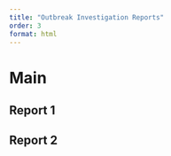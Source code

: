 ```yaml
---
title: "Outbreak Investigation Reports"
order: 3
format: html
---
```


# Main {.tabset}

## Report 1

## Report 2
